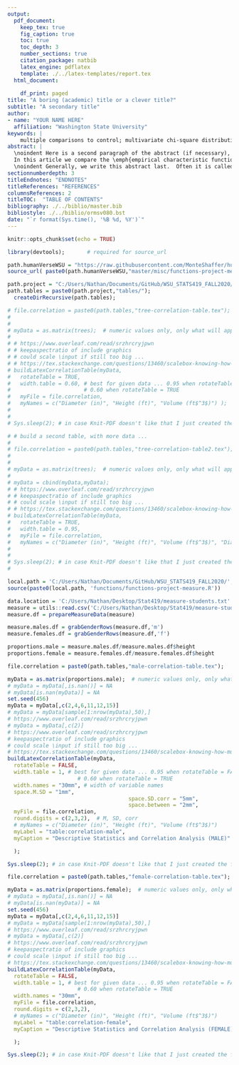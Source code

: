 ```yaml
---
output:
  pdf_document:
    keep_tex: true
    fig_caption: true
    toc: true
    toc_depth: 3 
    number_sections: true
    citation_package: natbib
    latex_engine: pdflatex
    template: ./../latex-templates/report.tex
  html_document:
    
    df_print: paged
title: "A boring (academic) title or a clever title?"
subtitle: "A secondary title"
author: 
- name: "YOUR NAME HERE"
  affiliation: "Washington State University"
keywords: |
    multiple comparisons to control; multivariate chi-square distribution; nonlinear growth curves; Richard's curve; simulated critical points
abstract: |
  \noindent Here is a second paragraph of the abstract (if necessary), and with the pipe notation it doesn't break. Notice it still needs to be indented. \vspace{0.25in}
  In this article we compare the \emph{empirical characteristic function} \citep{Tukey:1977, Becker:1988} to a \emph{moment-generating-functional form} to compute the proportion of hypotheses $m$ that are rejected under the null hypothesis. \vspace{0.25in}
  \noindent Generally, we write this abstract last.  Often it is called the executive summary. It should succinctly summarize the entire document.  You can include references such as this one to the Appendices section \ref{sec:appendix} if necessary.
sectionnumberdepth: 3
titleEndnotes: "ENDNOTES"
titleReferences: "REFERENCES"
columnsReferences: 2
titleTOC:  "TABLE OF CONTENTS"
bibliography: ./../biblio/master.bib
bibliostyle: ./../biblio/ormsv080.bst
date: "`r format(Sys.time(), '%B %d, %Y')`"
---
```


```r
knitr::opts_chunk$set(echo = TRUE)
```




```r

library(devtools);       # required for source_url

path.humanVerseWSU = "https://raw.githubusercontent.com/MonteShaffer/humanVerseWSU/"
source_url( paste0(path.humanVerseWSU,"master/misc/functions-project-measure.R") );

path.project = "C:/Users/Nathan/Documents/GitHub/WSU_STATS419_FALL2020/PROJECT-01/";
path.tables = paste0(path.project,"tables/");
  createDirRecursive(path.tables);

```



```r
# file.correlation = paste0(path.tables,"tree-correlation-table.tex");
# 
# 
# myData = as.matrix(trees);  # numeric values only, only what will appear in table
# 
# # https://www.overleaf.com/read/srzhrcryjpwn
# # keepaspectratio of include graphics 
# # could scale \input if still too big ...
# # https://tex.stackexchange.com/questions/13460/scalebox-knowing-how-much-it-scales#13487
# buildLatexCorrelationTable(myData, 
#   rotateTable = TRUE,
#   width.table = 0.60, # best for given data ... 0.95 when rotateTable = FALSE
#                       # 0.60 when rotateTable = TRUE
#   myFile = file.correlation,
#   myNames = c("Diameter (in)", "Height (ft)", "Volume (ft$^3$)") );
# 
# 
# Sys.sleep(2); # in case Knit-PDF doesn't like that I just created the file...


```

\newpage

\input{tables/tree-correlation-table} 

\newpage



```r
# # build a second table, with more data ... 
# 
# file.correlation = paste0(path.tables,"tree-correlation-table2.tex");
# 
# 
# myData = as.matrix(trees);  # numeric values only, only what will appear in table
# 
# myData = cbind(myData,myData);
# # https://www.overleaf.com/read/srzhrcryjpwn
# # keepaspectratio of include graphics 
# # could scale \input if still too big ...
# # https://tex.stackexchange.com/questions/13460/scalebox-knowing-how-much-it-scales#13487
# buildLatexCorrelationTable(myData, 
#   rotateTable = TRUE,
#   width.table = 0.95,
#   myFile = file.correlation,
#   myNames = c("Diameter (in)", "Height (ft)", "Volume (ft$^3$)", "Diameter (in)", "Height (ft)", "Volume (ft$^3$)") );
# 
# 
# Sys.sleep(2); # in case Knit-PDF doesn't like that I just created the file...
# 

```




\newpage

\input{tables/tree-correlation-table2} 

\newpage

```r
local.path = 'C:/Users/Nathan/Documents/GitHub/WSU_STATS419_FALL2020/';
source(paste0(local.path, 'functions/functions-project-measure.R'))

data.location = 'C:/Users/Nathan/Desktop/Stat419/measure-students.txt'
measure = utils::read.csv('C:/Users/Nathan/Desktop/Stat419/measure-students.txt', header=TRUE, quote="", sep="|");
measure.df = prepareMeasureData(measure)

measure.males.df = grabGenderRows(measure.df,'m')
measure.females.df = grabGenderRows(measure.df,'f')

proportions.male = measure.males.df/measure.males.df$height
proportions.female = measure.females.df/measure.females.df$height
```
```r
file.correlation = paste0(path.tables,"male-correlation-table.tex");

myData = as.matrix(proportions.male);  # numeric values only, only what will appear in table
# myData = myData[,is.nan()] = NA
# myData[is.nan(myData)] = NA
set.seed(456)
myData = myData[,c(2,4,6,11,12,15)]
# myData = myData[sample(1:nrow(myData),50),]
# https://www.overleaf.com/read/srzhrcryjpwn
# myData = myData[,c(2)]
# https://www.overleaf.com/read/srzhrcryjpwn
# keepaspectratio of include graphics 
# could scale \input if still too big ...
# https://tex.stackexchange.com/questions/13460/scalebox-knowing-how-much-it-scales#13487
buildLatexCorrelationTable(myData, 
  rotateTable = FALSE,
  width.table = 1, # best for given data ... 0.95 when rotateTable = FALSE
                      # 0.60 when rotateTable = TRUE
  width.names = "30mm", # width of variable names
  space.M.SD = "1mm",
                                      space.SD.corr = "5mm",
                                      space.between = "2mm",
  myFile = file.correlation,
  round.digits = c(2,3,2),  # M, SD, corr
  # myNames = c("Diameter (in)", "Height (ft)", "Volume (ft$^3$)") 
  myLabel = "table:correlation-male",
  myCaption = "Descriptive Statistics and Correlation Analysis (MALE)"

  );

Sys.sleep(2); # in case Knit-PDF doesn't like that I just created the file...

```


```r
file.correlation = paste0(path.tables,"female-correlation-table.tex");

myData = as.matrix(proportions.female);  # numeric values only, only what will appear in table
# myData = myData[,is.nan()] = NA
# myData[is.nan(myData)] = NA
set.seed(456)
myData = myData[,c(2,4,6,11,12,15)]
# myData = myData[sample(1:nrow(myData),50),]
# https://www.overleaf.com/read/srzhrcryjpwn
# myData = myData[,c(2)]
# https://www.overleaf.com/read/srzhrcryjpwn
# keepaspectratio of include graphics 
# could scale \input if still too big ...
# https://tex.stackexchange.com/questions/13460/scalebox-knowing-how-much-it-scales#13487
buildLatexCorrelationTable(myData, 
  rotateTable = FALSE,
  width.table = 1, # best for given data ... 0.95 when rotateTable = FALSE
                      # 0.60 when rotateTable = TRUE
  width.names = "30mm",
  myFile = file.correlation,
  round.digits = c(2,3,2),
  # myNames = c("Diameter (in)", "Height (ft)", "Volume (ft$^3$)") 
  myLabel = "table:correlation-female",
  myCaption = "Descriptive Statistics and Correlation Analysis (FEMALE)"

  );

Sys.sleep(2); # in case Knit-PDF doesn't like that I just created the file...

```

\newpage

\input{tables/female-correlation-table} 
\input{tables/male-correlation-table} 

\newpage